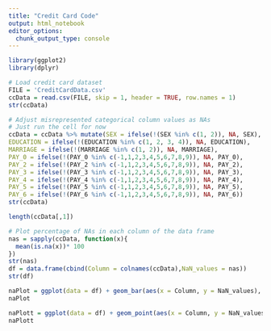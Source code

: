 ---
title: "Credit Card Code"
output: html_notebook
editor_options: 
  chunk_output_type: console
---

```{r}
library(ggplot2)
library(dplyr)
```

```{r}
# Load credit card dataset
FILE = 'CreditCardData.csv'
ccData = read.csv(FILE, skip = 1, header = TRUE, row.names = 1)
str(ccData)
```

```{r}
# Adjust misrepresented categorical column values as NAs
# Just run the cell for now
ccData = ccData %>% mutate(SEX = ifelse(!(SEX %in% c(1, 2)), NA, SEX),
EDUCATION = ifelse(!(EDUCATION %in% c(1, 2, 3, 4)), NA, EDUCATION),
MARRIAGE = ifelse(!(MARRIAGE %in% c(1, 2)), NA, MARRIAGE),
PAY_0 = ifelse(!(PAY_0 %in% c(-1,1,2,3,4,5,6,7,8,9)), NA, PAY_0),
PAY_2 = ifelse(!(PAY_2 %in% c(-1,1,2,3,4,5,6,7,8,9)), NA, PAY_2),
PAY_3 = ifelse(!(PAY_3 %in% c(-1,1,2,3,4,5,6,7,8,9)), NA, PAY_3),
PAY_4 = ifelse(!(PAY_4 %in% c(-1,1,2,3,4,5,6,7,8,9)), NA, PAY_4),
PAY_5 = ifelse(!(PAY_5 %in% c(-1,1,2,3,4,5,6,7,8,9)), NA, PAY_5),
PAY_6 = ifelse(!(PAY_6 %in% c(-1,1,2,3,4,5,6,7,8,9)), NA, PAY_6))
str(ccData)
```

```{r}
length(ccData[,1])
```

```{r}
# Plot percentage of NAs in each column of the data frame
nas = sapply(ccData, function(x){
  mean(is.na(x))* 100
})
str(nas)
df = data.frame(cbind(Column = colnames(ccData),NaN_values = nas))
str(df)
```

```{r}
naPlot = ggplot(data = df) + geom_bar(aes(x = Column, y = NaN_values), color = 'blue', stat = "identity") + labs(x = 'Number of NaN values (in %)', y = 'Number of Entries', title = 'Number of NaN values over the columns of the Dataset')
naPlot
```
```{r}
naPlott = ggplot(data = df) + geom_point(aes(x = Column, y = NaN_values), color = 'blue') + labs(x = 'Number of NaN values (in %)', y = 'Number of Entries', title = 'Number of NaN values over the columns of the Dataset')
naPlott
```






